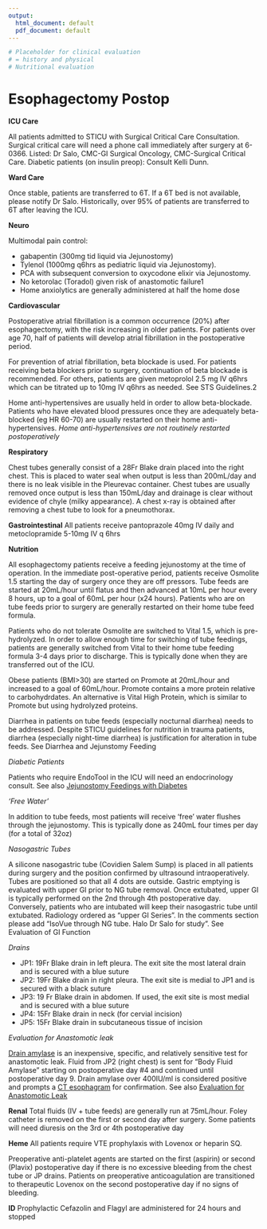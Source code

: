 ```yaml
---
output:
  html_document: default
  pdf_document: default
---
```

```r
# Placeholder for clinical evaluation
# = history and physical
# Nutritional evaluation
```
# Esophagectomy Postop

**ICU Care**

All patients admitted to STICU with Surgical Critical Care Consultation. Surgical critical care will need a phone call immediately after surgery at 6-0366. Listed: Dr Salo, CMC-GI Surgical Oncology, CMC-Surgical Critical Care. Diabetic patients (on insulin preop): Consult Kelli Dunn.

**Ward Care**

Once stable, patients are transferred to 6T. If a 6T bed is not available, please notify Dr Salo. Historically, over 95% of patients are transferred to 6T after leaving the ICU.

**Neuro**

Multimodal pain control:

- gabapentin (300mg tid liquid via Jejunostomy)
- Tylenol (1000mg q6hrs as pediatric liquid via Jejunostomy).
- PCA with subsequent conversion to oxycodone elixir via Jejunostomy.
- No ketorolac (Toradol) given risk of anastomotic failure​1​
- Home anxiolytics are generally administered at half the home dose

**Cardiovascular**

Postoperative atrial fibrillation is a common occurrence (20%) after esophagectomy, with the risk increasing in older patients. For patients over age 70, half of patients will develop atrial fibrillation in the postoperative period.

For prevention of atrial fibrillation, beta blockade is used. For patients receiving beta blockers prior to surgery, continuation of beta blockade is recommended. For others, patients are given metoprolol 2.5 mg IV q6hrs which can be titrated up to 10mg IV q6hrs as needed. See STS Guidelines.​2​

Home anti-hypertensives are usually held in order to allow beta-blockade. Patients who have elevated blood pressures once they are adequately beta-blocked (eg HR 60-70) are usually restarted on their home anti-hypertensives. *Home anti-hypertensives are not routinely restarted postoperatively*

**Respiratory**

Chest tubes generally consist of a 28Fr Blake drain placed into the right chest. This is placed to water seal when output is less than 200mL/day and there is no leak visible in the Pleurevac container. Chest tubes are usually removed once output is less than 150mL/day and drainage is clear without evidence of chyle (milky appearance). A chest x-ray is obtained after removing a chest tube to look for a pneumothorax.

**Gastrointestinal**
All patients receive pantoprazole 40mg IV daily and metoclopramide 5-10mg IV q 6hrs

**Nutrition**

All esophagectomy patients receive a feeding jejunostomy at the time of operation. In the immediate post-operative period, patients receive Osmolite 1.5 starting the day of surgery once they are off pressors. Tube feeds are started at 20mL/hour until flatus and then advanced at 10mL per hour every 8 hours, up to a goal of 60mL per hour (x24 hours). Patients who are on tube feeds prior to surgery are generally restarted on their home tube feed formula.

Patients who do not tolerate Osmolite are switched to Vital 1.5, which is pre-hydrolyzed. In order to allow enough time for switching of tube feedings, patients are generally switched from Vital to their home tube feeding formula 3-4 days prior to discharge. This is typically done when they are transferred out of the ICU.

Obese patients (BMI>30) are started on Promote at 20mL/hour and increased to a goal of 60mL/hour. Promote contains a more protein relative to carbohydrdates. An alternative is Vital High Protein, which is similar to Promote but using hydrolyzed proteins.

Diarrhea in patients on tube feeds (especially nocturnal diarrhea) needs to be addressed. Despite STICU guidelines for nutrition in trauma patients, diarrhea (especially night-time diarrhea) is justification for alteration in tube feeds. See Diarrhea and Jejunstomy Feeding

*Diabetic Patients*

Patients who require EndoTool in the ICU will need an endocrinology consult. See also [Jejunostomy Feedings with Diabetes](#jejunostomy_diabetes)


*‘Free Water’*

In addition to tube feeds, most patients will receive ‘free’ water flushes through the jejunostomy. This is typically done as 240mL four times per day (for a total of 32oz)

*Nasogastric Tubes*

A silicone nasogastric tube (Covidien Salem Sump) is placed in all patients during surgery and the position confirmed by ultrasound intraoperatively. Tubes are positioned so that all 4 dots are outside.  Gastric emptying is evaluated with upper GI prior to NG tube removal. Once extubated, upper GI is typically performed on the 2nd through 4th postoperative day. Conversely, patients who are intubated will keep their nasogastric tube until extubated. Radiology ordered as "upper GI Series". In the comments section please add "IsoVue through NG tube. Halo Dr Salo for study". See Evaluation of GI Function

*Drains*

- JP1: 19Fr Blake drain in left pleura. The exit site the most lateral drain and is secured with a blue suture
- JP2: 19Fr Blake drain in right pleura. The exit site is medial to JP1 and is secured with a black suture
- JP3: 19 Fr Blake drain in abdomen.  If used, the exit site is most medial and is secured with a blue suture
- JP4: 15Fr Blake drain in neck (for cervial incision)
- JP5: 15Fr Blake drain in subcutaneous tissue of incision

*Evaluation for Anastomotic leak*

[Drain amylase](#drain_amylase) is an inexpensive, specific, and relatively sensitive test for anastomotic leak. Fluid from JP2 (right chest) is sent for “Body Fluid Amylase” starting on postoperative day #4 and continued until postoperative day 9. Drain amylase over 400IU/ml is considered positive and prompts a [CT esophagram](#ct_esophagram) for confirmation. See also [Evaluation for Anastomotic Leak](#leak_evaluation)

**Renal**
Total fluids (IV + tube feeds) are generally run at 75mL/hour. Foley catheter is removed on the first or second day after surgery. Some patients will need diuresis on the 3rd or 4th postoperative day

**Heme**
All patients require VTE prophylaxis with Lovenox or heparin SQ.

Preoperative anti-platelet agents are started on the first (aspirin) or second (Plavix) postoperative day if there is no excessive bleeding from the chest tube or JP drains.  Patients on preoperative anticoagulation are transitioned to therapeutic Lovenox on the second postoperative day if no signs of bleeding.

**ID**
Prophylactic Cefazolin and Flagyl are administered for 24 hours and stopped


